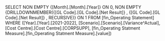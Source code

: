 SELECT NON EMPTY {[Month].[Month].[Year]} ON 0, NON EMPTY {DRILLDOWNMEMBER({[GL Code].[GL Code].[Net Result]} , {[GL Code].[GL Code].[Net Result]} , RECURSIVE)} ON 1 FROM [fin_Operating Statement] WHERE ([Year].[Year].[2021-2022], [Scenario].[Scenario].[Variance^Actual], [Cost Centre].[Cost Centre].[CORPSUPP], [fin_Operating Statment Measure].[fin_Operating Statment Measure].[value])